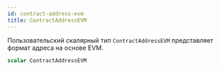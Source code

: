 ```yaml
---
id: contract-address-evm
title: ContractAddressEVM
---
```



Пользовательский скалярный тип `ContractAddressEVM` представляет формат адреса на основе EVM.

```graphql
scalar ContractAddressEVM
```




